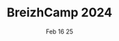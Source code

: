 ---
title : "BreizhCamp 2024"
date : Feb 16 25
tags :
    - News
    - Events
description : "Le BreizhCamp vu par un junior"
banner : "/images/breizhcamp.webp"
url : "https://blog.maxds.fr/restit-breizhcamp-2024/"
---